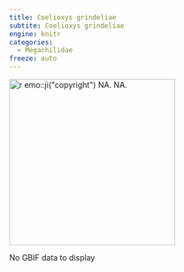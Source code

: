 ```yaml
---
title: Coelioxys grindeliae
subtite: Coelioxys grindeliae
engine: knitr
categories:
  - Megachilidae
freeze: auto
---
```

[![`r emo::ji("copyright")` NA. NA.](/files/no_bee.png){height=300}](NA)

No GBIF data to display
